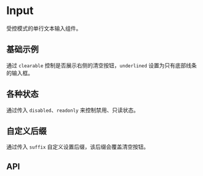 
<Meta title="Doc|Input" component={Input} />

# Input

受控模式的单行文本输入组件。

## 基础示例

通过 `clearable` 控制是否展示右侧的清空按钮，`underlined` 设置为只有底部线条的输入框。

<Preview>
  <Story id="story-input--base" />
</Preview>

## 各种状态

通过传入 `disabled`、`readonly` 来控制禁用、只读状态。

<Preview>
  <Story id="story-input--state" />
</Preview>

## 自定义后缀

通过传入 `suffix` 自定义设置后缀，该后缀会覆盖清空按钮。

<Preview>
  <Story id="story-input--suffix" />
</Preview>

## API

<Props of={Input} />
